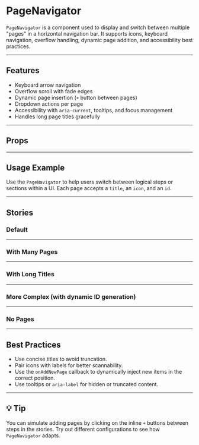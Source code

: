 
<Meta of={PageNavigatorStories} />

# PageNavigator

`PageNavigator` is a component used to display and switch between multiple "pages" in a horizontal navigation bar. It supports icons, keyboard navigation, overflow handling, dynamic page addition, and accessibility best practices.

---

## Features

- Keyboard arrow navigation
- Overflow scroll with fade edges
- Dynamic page insertion (`+` button between pages)
- Dropdown actions per page
- Accessibility with `aria-current`, tooltips, and focus management
- Handles long page titles gracefully

---

## Props

<ArgTypes of={PageNavigator} />

---

## Usage Example

Use the `PageNavigator` to help users switch between logical steps or sections within a UI. Each page accepts a `title`, an `icon`, and an `id`.

---

## Stories

### Default

<Canvas of={Default} />

---

### With Many Pages

<Canvas of={WithManyPages} />

---

### With Long Titles

<Canvas of={WithLongTitles} />

---

### More Complex (with dynamic ID generation)

<Canvas of={MoreComplex} />

---

### No Pages

<Canvas of={NoPages} />

---

## Best Practices

- Use concise titles to avoid truncation.
- Pair icons with labels for better scannability.
- Use the `onAddNewPage` callback to dynamically inject new items in the correct position.
- Use tooltips or `aria-label` for hidden or truncated content.

---

## 💡 Tip

You can simulate adding pages by clicking on the inline `+` buttons between steps in the stories. Try out different configurations to see how `PageNavigator` adapts.

